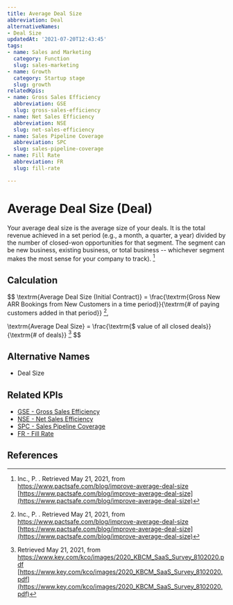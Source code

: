 ```yaml
---
title: Average Deal Size
abbreviation: Deal
alternativeNames:
- Deal Size
updatedAt: '2021-07-20T12:43:45'
tags:
- name: Sales and Marketing
  category: Function
  slug: sales-marketing
- name: Growth
  category: Startup stage
  slug: growth
relatedKpis:
- name: Gross Sales Efficiency
  abbreviation: GSE
  slug: gross-sales-efficiency
- name: Net Sales Efficiency
  abbreviation: NSE
  slug: net-sales-efficiency
- name: Sales Pipeline Coverage
  abbreviation: SPC
  slug: sales-pipeline-coverage
- name: Fill Rate
  abbreviation: FR
  slug: fill-rate

---
```


# Average Deal Size (Deal)

Your average deal size is the average size of your deals. It is the total revenue achieved in a set period (e.g., a month, a quarter, a year) divided by the number of closed-won opportunities for that segment. The segment can be new business, existing business, or total business -- whichever segment makes the most sense for your company to track). [^1]

## Calculation

$$
\textrm{Average Deal Size (Initial Contract)} = \frac{\textrm{Gross New ARR Bookings from New Customers in a time period}}{\textrm{\# of paying customers added in that period}} [^1],

\textrm{Average Deal Size} = \frac{\textrm{\$ value of all closed deals}}{\textrm{\# of deals}} [^2]
$$



## Alternative Names

- Deal Size

## Related KPIs

- [GSE - Gross Sales Efficiency](/en/kpis/gross-sales-efficiency)
- [NSE - Net Sales Efficiency](/en/kpis/net-sales-efficiency)
- [SPC - Sales Pipeline Coverage](/en/kpis/sales-pipeline-coverage)
- [FR - Fill Rate](/en/kpis/fill-rate)

## References

[^1]: Inc., P.  . Retrieved May 21, 2021, from https://www.pactsafe.com/blog/improve-average-deal-size [https://www.pactsafe.com/blog/improve-average-deal-size](https://www.pactsafe.com/blog/improve-average-deal-size)
[^2]:   Retrieved May 21, 2021, from https://www.key.com/kco/images/2020_KBCM_SaaS_Survey_8102020.pdf [https://www.key.com/kco/images/2020_KBCM_SaaS_Survey_8102020.pdf](https://www.key.com/kco/images/2020_KBCM_SaaS_Survey_8102020.pdf)
[^3]: Top 13 Sales Pipeline Metrics to Track in 2021 (According to the Experts), https://spotio.com/blog/sales-pipeline-metrics/ [https://spotio.com/blog/sales-pipeline-metrics/](https://spotio.com/blog/sales-pipeline-metrics/)
